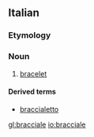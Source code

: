 ==Italian==

===Etymology===
{{suffix|braccio|ale|lang=it}}

===Noun===
{{it-noun|braccial|m|e|i}}

# [[bracelet]]

====Derived terms====
*[[braccialetto]]

[[gl:bracciale]]
[[io:bracciale]]